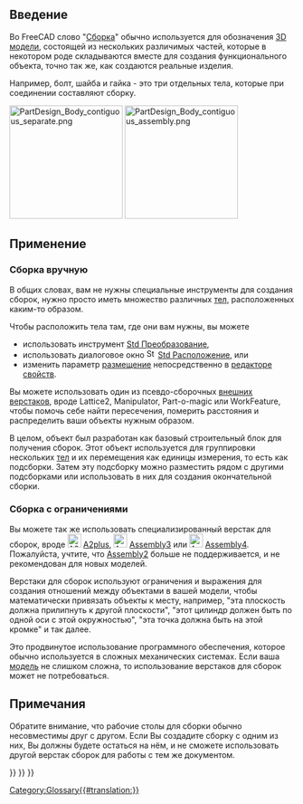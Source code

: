 <languages/>

<span id="Introduction"></span>
== Введение ==

{{TOCright}}

Во FreeCAD слово "[[Assembly/ru|Сборка]]" обычно используется для обозначения [[model/ru|3D модели]], состоящей из нескольких различимых частей, которые в некотором роде складываются вместе для создания функционального объекта, точно так же, как создаются реальные изделия.

Например, болт, шайба и гайка - это три отдельных тела, которые при соединении составляют сборку.

[[File:PartDesign_Body_contiguous_separate.png|x200px]] [[File:PartDesign_Body_contiguous_assembly.png|x200px]]

{{Caption|Слева: три отдельных смежных тела, каждое из которых моделируется как [[PartDesign_Body/ru|тело PartDesign]]. Справа: три отдельных тела, собранных вместе внутри [[Std_Part/ru|Std Part]] для создания сборки.}}

<span id="Usage"></span>
==Применение==

<span id="Manual_assembly"></span>
=== Сборка вручную ===

В общих словах, вам не нужны специальные инструменты для создания сборок, нужно просто иметь множество различных [[Body/ru|тел]], расположенных каким-то образом.

Чтобы расположить тела там, где они вам нужны, вы можете
* использовать инструмент [[Std_TransformManip/ru|Std Преобразование]],
* использовать диалоговое окно [[File:Std_Placement.svg|16px]] [[Std_Placement/ru|Std Расположение]], или
* изменить параметр [[Placement/ru|размещение]] непосредственно в [[Property_editor/ru|редакторе свойств]].

Вы можете использовать один из псевдо-сборочных [[external_workbenches/ru|внешних верстаков]], вроде Lattice2, Manipulator, Part-o-magic или WorkFeature, чтобы помочь себе найти пересечения, померить расстояния и распределить ваши объекты нужным образом.

В целом, объект {{Button|[[File:Std_Part.svg|16px]] [[Std_Part/ru|Std Part]]}} был разработан как базовый строительный блок для получения сборок. Этот объект используется для группировки нескольких [[body/ru|тел]] и их перемещения как единицы измерения, то есть как подсборки. Затем эту подсборку можно разместить рядом с другими подсборками или использовать в них для создания окончательной сборки.

<span id="Constrained_assembly"></span>
=== Сборка с ограничениями ===

<div class="mw-translate-fuzzy">
Вы можете так же использовать специализированный верстак для сборок, вроде [[File:A2p_workbench.svg|24px]] [[A2plus_Workbench/ru|A2plus]], [[File:Assembly3_workbench_icon.svg|24px]] [[Assembly3_Workbench/ru|Assembly3]] или [[File:Assembly4_workbench_icon.svg|24px]] [[Assembly4_Workbench/ru|Assembly4]]. Пожалуйста, учтите, что [[Assembly2_Workbench/ru|Assembly2]] больше не поддерживается, и не рекомендован для новых моделей.
</div>

Верстаки для сборок используют ограничения и выражения для создания отношений между объектами в вашей модели, чтобы математически привязать объекты к месту, например, "эта плоскость должна прилипнуть к другой плоскости", "этот цилиндр должен быть по одной оси с этой окружностью", "эта точка должна быть на этой кромке" и так далее.

Это продвинутое использование программного обеспечения, которое обычно используется в сложных механических системах. Если ваша [[model/ru|модель]] не слишком сложна, то использование верстаков для сборок может не потребоваться.

<span id="Notes"></span>
==Примечания==

<div class="mw-translate-fuzzy">
Обратите внимание, что рабочие столы для сборки обычно несовместимы друг с другом. Если Вы создадите сборку с одним из них, Вы должны будете остаться на нём, и не сможете использовать другой верстак сборок для работы с тем же документом.
</div>


{{Std Base navi{{#translation:}}}}
{{Document objects navi{{#translation:}}}}
{{Userdocnavi{{#translation:}}}}
[[Category:Glossary{{#translation:}}]]